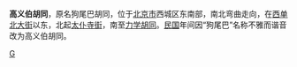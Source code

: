 {{NoteTA|zh-hant:衚衕;zh-hans:胡同}}
'''高义伯胡同'''，原名狗尾巴胡同，位于[[北京市|北京市]]西城区东南部，南北弯曲走向，在[[西单北大街|西单北大街]]以东，北起[[太仆寺街|太仆寺街]]，南至[[力学胡同|力学胡同]]。[[中华民国|民国]]年间因“狗尾巴”名称不雅而谐音改为高义伯胡同。


[[Category:北京胡同|G]]
